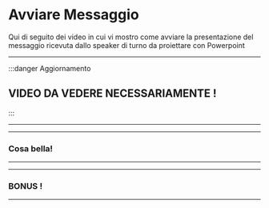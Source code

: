 # Avviare Messaggio

Qui di seguito dei video in cui vi mostro come avviare la presentazione del messaggio ricevuta dallo speaker di turno da proiettare con Powerpoint

---
:::danger Aggiornamento
## VIDEO DA VEDERE NECESSARIAMENTE !
:::


<VideoPlayer url='https://youtu.be/eRYr9hMgVhw' />

---
---
### Cosa bella! 
<VideoPlayer url='https://youtu.be/jS9sB9UJlbM' />

---
---
### BONUS ! 
<VideoPlayer  url='https://youtube.com/shorts/YVWiugqHocs' />

---
